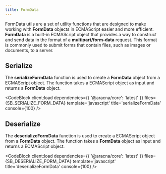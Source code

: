 ```yaml
---
title: FormData
---
```



FormData utils are a set of utility functions that are designed to make working with **FormData** objects in ECMAScript easier and more efficient. **FormData** is a built-in ECMAScript object that provides a way to construct and send data in the format of a **multipart/form-data** request. This format is commonly used to submit forms that contain files, such as images or documents, to a server.

## Serialize

The **serializeFormData** function is used to create a **FormData** object from a ECMAScript object. The function takes a ECMAScript object as input and returns a **FormData** object.

<CodeBlock
  client:load
  dependencies={{ '@aracna/core': 'latest' }}
  files={SB_SERIALIZE_FORM_DATA}
  template='javascript'
  title='serializeFormData'
  console={100}
/>

## Deserialize

The **deserializeFormData** function is used to create a ECMAScript object from a **FormData** object. The function takes a **FormData** object as input and returns a ECMAScript object.

<CodeBlock
  client:load
  dependencies={{ '@aracna/core': 'latest' }}
  files={SB_DESERIALIZE_FORM_DATA}
  template='javascript'
  title='deserializeFormData'
  console={100}
/>
